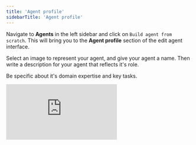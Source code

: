 ```yaml
---
title: 'Agent profile'
sidebarTitle: 'Agent profile'
---
```


Navigate to **Agents** in the left sidebar and click on `Build agent from scratch`. This will bring you to the **Agent profile** section of the edit agent interface.

Select an image to represent your agent, and give your agent a name. Then write a description for your agent that reflects it's role.

Be specific about it's domain expertise and key tasks.

<div
  style={{
    width: '100%',
    position: 'relative',
    paddingTop: '61.46%',
  }}>
  <iframe
    src="https://fast.wistia.com/embed/medias/ky49ox4ifk"
    frameBorder="0"
    style={{
      position: 'absolute',
      top: 0,left: 0, width: '100%', height: '100%',
      borderRadius: '10px',
    }}/>
</div>
